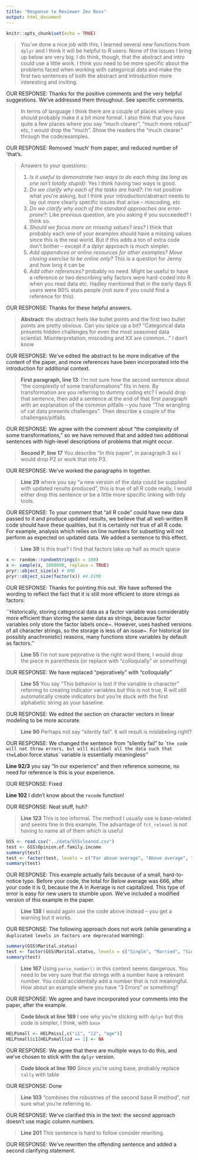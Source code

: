 ```yaml
---
title: "Response to Reviewer Zev Ross"
output: html_document
---
```


```r
knitr::opts_chunk$set(echo = TRUE)
```

> You've done a nice job with this, I learned several new functions from `dplyr` and I think it will be helpful to R users. None of the issues I bring up below are very big. I do think, though, that the abstract and intro could use a little work. I think you need to be more specific about the problems faced when working with categorical data and make the first two sentences of both the abstract and introduction more interesting and inviting.

OUR RESPONSE: Thanks for the positive comments and the very helpful suggestions. We've addressed them throughout. See specific comments. 

> In terms of language I think there are a couple of places where you should probably make it a bit more formal. I also think that you have quite a few places where you say "much clearer", "much more robust" etc, I would drop the "much". Show the readers the "much clearer" through the code/examples.

OUR RESPONSE:  Removed 'much' from paper, and reduced number of 'that's.

> Answers to your questions:
>
> 1. *Is it useful to demonstrate two ways to do each thing (as long as one isn’t totally stupid)*: Yes I think having two ways is good. 
2. *Do we clarify why each of the tasks are hard?*: I'm not positive what you're asking, but I think your introduction/abstract needs to lay out more clearly specific issues that arise -- miscoding, etc
3. *Do we clarify why each of the standard approaches are error-prone?*: Like previous question, are you asking if you succeeded? I think so.
4. *Should we focus more on missing values? less?* I think that probably each one of your examples should have a missing values since this is the real world. But if this adds a ton of extra code don't bother -- except if a dplyr approach is much simpler.
5. *Add appendices or online resources for other examples? Move closing exercise to be online only?* This is a question for Jenny and how long it can be
6. *Add other references?* probably no need. Might be useful to have a reference or two describing why factors were hard-coded into R when you read data etc. Hadley mentioned that in the early days R users were 90% stats people (not sure if you could find a reference for this).

OUR RESPONSE: Thanks for these helpful answers. 

> **Abstract:** the abstract feels like bullet points and the first two bullet points are pretty obvious. Can you spice up a bit? "Categorical data presents hidden challenges for even the most seasoned data scientist. Misinterpretation, miscoding and XX are common..." I don't know

OUR RESPONSE: We've edited the abstract to be more indicative of the content of the paper, and more references have been incorporated into the introduction for additional context. 

> **First paragraph, line 13**: I'm not sure how the second sentence about "the complexity of some transformations" fits in here. By transformation are you referring to dummy coding etc? I would drop that sentence, then add a sentence at the end of that first paragraph with an explanation of the common pitfalls -- you have "The wrangling of cat data presents challenges". Then describe a couple of the challenges/pitfalls.

OUR RESPONSE: We agree with the comment about "the complexity of some transformations," so we have removed that and added two additional sentences with high-level descriptions of problems that might occur. 

> **Second P, line 17** You describe "In this paper", in paragraph 3 so I would drop P2 or work that into P3.

OUR RESPONSE: We've worked the paragraphs in together. 

> **Line 29** where you say "a new version of the data could be supplied with updated results produced", this is true of all R code really, I would either drop this sentence or be a little more specific linking with tidy tools.

OUR RESPONSE: To your comment that "all R code" could have new data passed to it and produce updated results, we believe that all well-written R code should have these qualities, but it is certainly not true of all R code. For example, analysis which relies on line numbers for subsetting will not perform as expected on updated data. We added a sentence to this effect. 

> **Line 39** Is this true? I find that factors take up half as much space

```r
x <- random::randomStrings(n = 100)
x <- sample(x, 1000000, replace = TRUE)
pryr::object_size(x) # 8MB
pryr::object_size(factor(x)) #4.01MB
```

OUR RESPONSE: Thanks for pointing this out. We have softened the wording to reflect the fact that it is still more efficient to store strings as factors:

``Historically, storing categorical data as a factor variable was considerably more efficient than storing the same data as strings, because factor variables only store the factor labels once~\citep{Pen2015, Lum2015}. However, \proglang{R} uses hashed versions of all character strings, so the storage is less of an issue~\citep{Pen2015}. For historical (or possibly anachronistic) reasons, many functions store variables by default as factors.''



> **Line 55** I'm not sure pejorative is the right word there, I would drop the piece in parenthesis (or replace with "colloquially" or something)

OUR RESPONSE: We have replaced "pejoratively" with "colloquially"


> **Line 55** You say "This behavior is lost if the variable is character" referring to creating indicator variables but this is not true, R will still automatically create indicators but you're stuck with the first alphabetic string as your baseline.

OUR RESPONSE: We edited the section on character vectors in linear modeling to be more accurate. 

> **Line 90** Perhaps not say "silently fail". It will result is mislabeling right?

OUR RESPONSE: We changed the sentence from "silently fail" to ``the code will not throw errors, but will mislabel all the data such that the `Labor.force.status` variable is essentially meaningless''

**Line 92/3** you say "In our experience" and then reference someone, no need for reference is this is your experience.

OUR RESPONSE: Fixed

**Line 102** I didn't know about the `recode` function!

OUR RESPONSE: Neat stuff, huh?

> **Line 123** This is too informal. The method I usually use is base-related and seems fine in this example. The advantage of `fct_relevel` is not having to name all of them which is useful

```r
GSS <- read.csv("../data/GSScleaned.csv")
test <- GSS$Opinion.of.family.income
summary(test)
test <- factor(test, levels = c("Far above average", "Above average", "Average", "Below Average", "Far below average", "Don't know", "No answer"))
summary(test)
```

OUR RESPONSE: This example actually fails because of a small, hard-to-notice typo. Before your code, the total for Below average was 666, after your code it is 0, because the A in Average is not capitalized. This type of error is easy for new users to stumble upon. We've included a modified version of this example in the paper. 

> **Line 138** I would again use the code above instead -- you get a warning but it works.

OUR RESPONSE: The following approach does not work (while generating a `duplicated levels in factors are deprecated` warning): 

```r
summary(GSS$Marital.status)
test <- factor(GSS$Marital.status, levels = c("Single", "Married", "Single", "No Answer", "Single", "Single", NA))
summary(test)
```


> **Line 167** Using `parse_number()` in this context seems dangerous. You need to be very sure that the strings with a number have a relevant number. You could accidentally add a number that is not meaningful. How about an example where you have "3 Errors" or something?

OUR RESPONSE: We agree and have incorporated your comments into the paper, after the example.  

> **Code block at line 189** I see why you're sticking with `dplyr` but this code is simpler, I think, with `base`

```r
HELPsmall <- HELPmiss[,c("i1", "i2", "age")]
HELPsmall$i1[HELPsmall$id == 1] <- NA
```

OUR RESPONSE: We agree that there are multiple ways to do this, and we've chosen to stick with the `dplyr` version. 

> **Code block at line 190** Since you're using base, probably replace `tally` with table

OUR RESPONSE: Done

> **Line 103**  "combines the robustnes of the second base R method", not sure what you're referring to.

OUR RESPONSE: We've clarified this in the text: the second approach doesn't use magic column numbers. 

> **Line 201** This sentence is hard to follow consider rewriting.

OUR RESPONSE: We've rewritten the offending sentence and added a second clarifying statement. 

